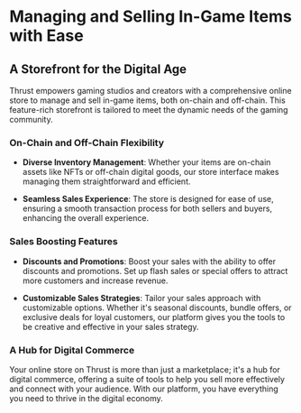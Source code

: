 # Managing and Selling In-Game Items with Ease

## A Storefront for the Digital Age

Thrust empowers gaming studios and creators with a comprehensive online store to manage and sell in-game items, both on-chain and off-chain. This feature-rich storefront is tailored to meet the dynamic needs of the gaming community.

### On-Chain and Off-Chain Flexibility

- **Diverse Inventory Management**: Whether your items are on-chain assets like NFTs or off-chain digital goods, our store interface makes managing them straightforward and efficient.

- **Seamless Sales Experience**: The store is designed for ease of use, ensuring a smooth transaction process for both sellers and buyers, enhancing the overall experience.

### Sales Boosting Features

- **Discounts and Promotions**: Boost your sales with the ability to offer discounts and promotions. Set up flash sales or special offers to attract more customers and increase revenue.

- **Customizable Sales Strategies**: Tailor your sales approach with customizable options. Whether it's seasonal discounts, bundle offers, or exclusive deals for loyal customers, our platform gives you the tools to be creative and effective in your sales strategy.

### A Hub for Digital Commerce

Your online store on Thrust is more than just a marketplace; it's a hub for digital commerce, offering a suite of tools to help you sell more effectively and connect with your audience. With our platform, you have everything you need to thrive in the digital economy.
